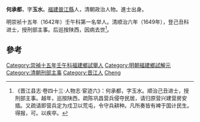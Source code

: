 '''何承都'''，字'''玉水'''。[[福建|福建]][[晉江縣|晉江縣]]人，清朝政治人物。進士出身。

明崇祯十五年（1642年）壬午科第一名举人。清顺治六年（1649年），登己丑科进士，授刑部主事。后巡按陕西，因病去世<ref>《晋江县志·卷四十三·人物志·宦迹六》：何承都，字玉水。顺治己丑进士，授刑部主事。越年，巡按陕西，疏陈巩昌营兵侵夺民居，请归原营兴建营房安插。又疏请即营兵定为戍卫以荒屯，令守兵耕种。凡所奏皆有裨于国计民生。得报，可。以疾卒。</ref>。

==參考==
{{reflist}}
{{清朝人物小作品}}
{{順治六年己丑科殿試金榜}}
{{DEFAULTSORT:He何}}
[[Category:崇禎十五年壬午科福建鄉試舉人|Category:崇禎十五年壬午科福建鄉試舉人]]
[[Category:明朝福建鄉試解元|Category:明朝福建鄉試解元]]
[[Category:清朝刑部主事|Category:清朝刑部主事]]
[[Category:晋江人|Category:晋江人]]
[[Category:何姓|Cheng]]